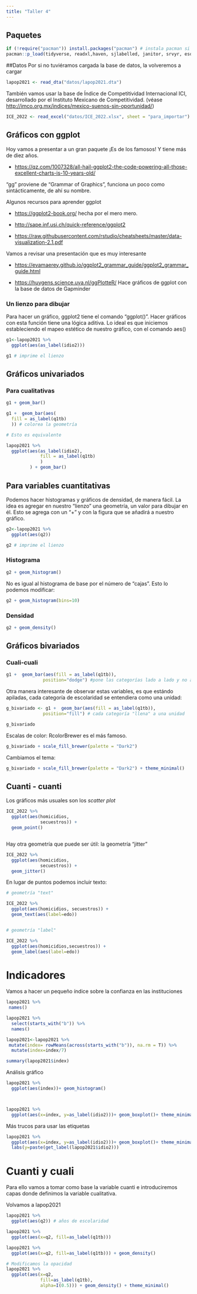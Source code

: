 ```yaml
---
title: "Taller 4"
---
```


## Paquetes
```r
if (!require("pacman")) install.packages("pacman") # instala pacman si se requiere
pacman::p_load(tidyverse, readxl,haven, sjlabelled, janitor, srvyr, esquisse, RColorBrewer) #carga los paquetes necesarios para esta práctica
```

##Datos
Por si no tuviéramos cargada la base de datos, la volveremos a cargar
```r
lapop2021 <- read_dta("datos/lapop2021.dta")
```

También vamos usar la base de Índice de Competitividad Internacional ICI, desarrollado por el Instituto Mexicano de Competitividad. (véase  <http://imco.org.mx/indices/mexico-suenos-sin-oportunidad/>)

```r
ICE_2022 <- read_excel("datos/ICE_2022.xlsx", sheet = "para_importar") %>%  clean_names() # limpia los nombres
```

## Gráficos con ggplot


Hoy vamos a presentar a un gran paquete ¡Es de los famosos! Y tiene más de diez años.

* <https://qz.com/1007328/all-hail-ggplot2-the-code-powering-all-those-excellent-charts-is-10-years-old/>

"gg" proviene de "Grammar of Graphics", funciona un poco como sintácticamente, de ahí su nombre.

Algunos recursos para aprender ggplot

* <https://ggplot2-book.org/> hecha por el mero mero.

* <http://sape.inf.usi.ch/quick-reference/ggplot2> 

* <https://raw.githubusercontent.com/rstudio/cheatsheets/master/data-visualization-2.1.pdf>

Vamos a revisar una presentación que es muy interesante

* <https://evamaerey.github.io/ggplot2_grammar_guide/ggplot2_grammar_guide.html>

* <https://huygens.science.uva.nl/ggPlotteR/> Hace gráficos de ggplot con la base de datos de Gapminder


### Un lienzo para dibujar

Para hacer un gráfico, ggplot2 tiene el comando "ggplot()".  Hacer gráficos con esta función tiene una lógica  aditiva. Lo ideal es que iniciemos estableciendo el mapeo estético de nuestro gráfico, con el comando aes()

```r
g1<-lapop2021 %>%
  ggplot(aes(as_label(idio2)))

g1 # imprime el lienzo
```



## Gráficos univariados

### Para cualitativas

```r
g1 + geom_bar()
```


```r
g1 +  geom_bar(aes(
  fill = as_label(q1tb)
  )) # colorea la geometría

# Esto es equivalente

lapop2021 %>%
  ggplot(aes(as_label(idio2),
             fill = as_label(q1tb)
             )
         ) + geom_bar()

```
## Para variables cuantitativas
Podemos hacer histogramas y gráficos de densidad, de manera fácil. La idea es agregar en nuestro "lienzo" una geometría, un valor para dibujar en él. Esto se agrega con un "+" y con la figura que se añadirá a nuestro gráfico.

```r
g2<-lapop2021 %>%
  ggplot(aes(q2))

g2 # imprime el lienzo
```

### Histograma
```r
g2 + geom_histogram() 
```
No es igual al histograma de base por el número de "cajas". Esto lo podemos modificar:

```r
g2 + geom_histogram(bins=10) 

```


### Densidad
```r
g2 + geom_density()
```



## Gráficos bivariados

### Cuali-cuali

```r
g1 +  geom_bar(aes(fill = as_label(q1tb)),
              position="dodge") #pone las categorías lado a lado y no apiladas

```

Otra manera interesante de observar estas variables, es que estándo apiladas, cada categoría de escolaridad se entendiera como una unidad:

```r
g_bivariado <- g1 +  geom_bar(aes(fill = as_label(q1tb)),
              position="fill") # cada categoría "llena" a una unidad

g_bivariado
```

Escalas de color: RcolorBrewer es el más famoso.


```r

g_bivariado + scale_fill_brewer(palette = "Dark2")
```

Cambiamos el tema:

```r
g_bivariado + scale_fill_brewer(palette = "Dark2") + theme_minimal()

```

## Cuanti - cuanti

Los gráficos más usuales son los _scatter plot_

```r

ICE_2022 %>% 
  ggplot(aes(homicidios,
             secuestros)) +
  geom_point()



```

Hay otra geometría que puede ser útil: la geometría "jitter"
```r

ICE_2022 %>% 
  ggplot(aes(homicidios,
             secuestros)) +
  geom_jitter()


```
En lugar de puntos podemos incluir texto:

```r
# geometría "text"

ICE_2022 %>% 
  ggplot(aes(homicidios, secuestros)) +
  geom_text(aes(label=edo))


# geometría "label"

ICE_2022 %>% 
  ggplot(aes(homicidios,secuestros)) +
  geom_label(aes(label=edo))


```




# Indicadores

Vamos a hacer un pequeño índice sobre la confianza en las instituciones


```r
lapop2021 %>% 
 names()

lapop2021 %>% 
  select(starts_with("b")) %>% 
  names()
```
```r
lapop2021<-lapop2021 %>%
 mutate(index= rowMeans(across(starts_with("b")), na.rm = T)) %>% 
  mutate(index=index/7)

summary(lapop2021$index)
```

Análisis gráfico

```r

lapop2021 %>% 
  ggplot(aes(index))+ geom_histogram()



lapop2021 %>% 
  ggplot(aes(x=index, y=as_label(idio2)))+ geom_boxplot()+ theme_minimal()

```

Más trucos para usar las etiquetas
```r

lapop2021 %>% 
  ggplot(aes(x=index, y=as_label(idio2)))+ geom_boxplot()+ theme_minimal()+
  labs(y=paste(get_label(lapop2021$idio2)))
```

# Cuanti y cuali

Para ello vamos a tomar como base la variable cuanti e introduciremos capas donde definimos la variable cualitativa. 

Volvamos a lapop2021

```r
lapop2021 %>%
  ggplot(aes(q2)) # años de escolaridad
```

```r
lapop2021 %>%
  ggplot(aes(x=q2, fill=as_label(q1tb))) 
```


```r
lapop2021 %>%
  ggplot(aes(x=q2, fill=as_label(q1tb))) + geom_density()
```


```r

# Modificamos la opacidad
lapop2021 %>%
  ggplot(aes(x=q2, 
             fill=as_label(q1tb),
             alpha=I(0.5))) + geom_density() + theme_minimal()
```

